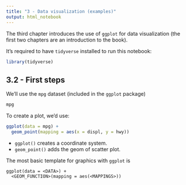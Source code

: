 ```yaml
---
title: "3 - Data visualization (examples)"
output: html_notebook
---
```


The third chapter introduces the use of `ggplot` for data visualization (the
first two chapters are an introduction to the book).

It's required to have `tidyverse` installed to run this notebook:

```r
library(tidyverse)
```

## 3.2 - First steps

We'll use the `mpg` dataset (included in the `ggplot` package)

```r
mpg
```

To create a plot, we'd use:

```r
ggplot(data = mpg) + 
  geom_point(mapping = aes(x = displ, y = hwy))
```

* `ggplot()` creates a coordinate system.
* `geom_point()` adds the geom of scatter plot.

The most basic template for graphics with `ggplot` is

```
ggplot(data = <DATA>) +
  <GEOM_FUNCTION>(mapping = aes(<MAPPINGS>))
```
















